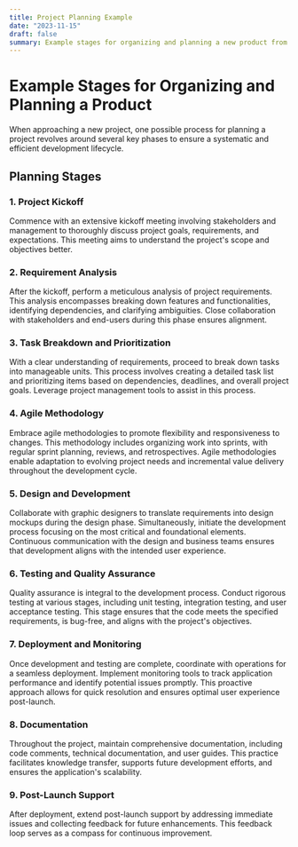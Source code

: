 ```yaml
---
title: Project Planning Example
date: "2023-11-15"
draft: false
summary: Example stages for organizing and planning a new product from start to finish
---
```


# Example Stages for Organizing and Planning a Product

When approaching a new project, one possible process for planning a project revolves around several key phases to ensure a systematic and efficient development lifecycle.

## Planning Stages

### 1. Project Kickoff

Commence with an extensive kickoff meeting involving stakeholders and management to thoroughly discuss project goals, requirements, and expectations. This meeting aims to understand the project's scope and objectives better.

### 2. Requirement Analysis

After the kickoff, perform a meticulous analysis of project requirements. This analysis encompasses breaking down features and functionalities, identifying dependencies, and clarifying ambiguities. Close collaboration with stakeholders and end-users during this phase ensures alignment.

### 3. Task Breakdown and Prioritization

With a clear understanding of requirements, proceed to break down tasks into manageable units. This process involves creating a detailed task list and prioritizing items based on dependencies, deadlines, and overall project goals. Leverage project management tools to assist in this process.

### 4. Agile Methodology

Embrace agile methodologies to promote flexibility and responsiveness to changes. This methodology includes organizing work into sprints, with regular sprint planning, reviews, and retrospectives. Agile methodologies enable adaptation to evolving project needs and incremental value delivery throughout the development cycle.

### 5. Design and Development

Collaborate with graphic designers to translate requirements into design mockups during the design phase. Simultaneously, initiate the development process focusing on the most critical and foundational elements. Continuous communication with the design and business teams ensures that development aligns with the intended user experience.

### 6. Testing and Quality Assurance

Quality assurance is integral to the development process. Conduct rigorous testing at various stages, including unit testing, integration testing, and user acceptance testing. This stage ensures that the code meets the specified requirements, is bug-free, and aligns with the project's objectives.

### 7. Deployment and Monitoring

Once development and testing are complete, coordinate with operations for a seamless deployment. Implement monitoring tools to track application performance and identify potential issues promptly. This proactive approach allows for quick resolution and ensures optimal user experience post-launch.

### 8. Documentation

Throughout the project, maintain comprehensive documentation, including code comments, technical documentation, and user guides. This practice facilitates knowledge transfer, supports future development efforts, and ensures the application's scalability.

### 9. Post-Launch Support

After deployment, extend post-launch support by addressing immediate issues and collecting feedback for future enhancements. This feedback loop serves as a compass for continuous improvement.
